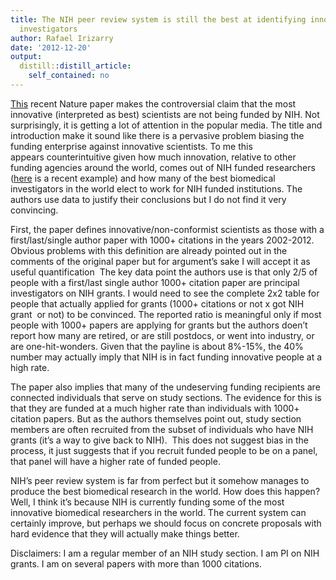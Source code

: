 ```yaml
---
title: The NIH peer review system is still the best at identifying innovative biomedical
  investigators
author: Rafael Irizarry
date: '2012-12-20'
output:
  distill::distill_article:
    self_contained: no
---
```


[This](http://www.nature.com/nature/journal/v492/n7427/full/492034a.html) recent Nature paper makes the controversial claim that the most innovative (interpreted as best) scientists are not being funded by NIH. Not surprisingly, it is getting a lot of attention in the popular media. The title and introduction make it sound like there is a pervasive problem biasing the funding enterprise against innovative scientists. To me this appears counterintuitive given how much innovation, relative to other funding agencies around the world, comes out of NIH funded researchers ([here](http://www.nytimes.com/2011/09/13/health/13gene.html?pagewanted=all&_r=0) is a recent example) and how many of the best biomedical investigators in the world elect to work for NIH funded institutions. The authors use data to justify their conclusions but I do not find it very convincing.

First, the paper defines innovative/non-conformist scientists as those with a first/last/single author paper with 1000+ citations in the years 2002-2012. Obvious problems with this definition are already pointed out in the comments of the original paper but for argument's sake I will accept it as useful quantification  The key data point the authors use is that only 2/5 of people with a first/last single author 1000+ citation paper are principal investigators on NIH grants. I would need to see the complete 2x2 table for people that actually applied for grants (1000+ citations or not x got NIH grant  or not) to be convinced. The reported ratio is meaningful only if most people with 1000+ papers are applying for grants but the authors doen't report how many are retired, or are still postdocs, or went into industry, or are one-hit-wonders. Given that the payline is about 8%-15%, the 40% number may actually imply that NIH is in fact funding innovative people at a high rate.

The paper also implies that many of the undeserving funding recipients are connected individuals that serve on study sections. The evidence for this is that they are funded at a much higher rate than individuals with 1000+ citation papers. But as the authors themselves point out, study section members are often recruited from the subset of individuals who have NIH grants (it's a way to give back to NIH).  This does not suggest bias in the process, it just suggests that if you recruit funded people to be on a panel, that panel will have a higher rate of funded people.

NIH's peer review system is far from perfect but it somehow manages to produce the best biomedical research in the world. How does this happen? Well, I think it's because NIH is currently funding some of the most innovative biomedical researchers in the world. The current system can certainly improve, but perhaps we should focus on concrete proposals with hard evidence that they will actually make things better.

Disclaimers: I am a regular member of an NIH study section. I am PI on NIH grants. I am on several papers with more than 1000 citations.
